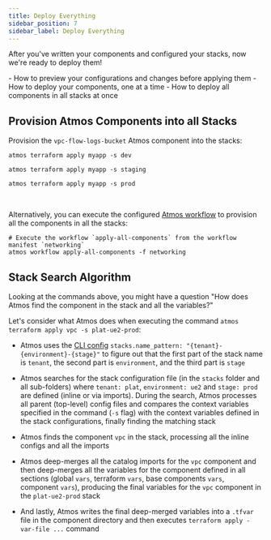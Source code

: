 ```yaml
---
title: Deploy Everything
sidebar_position: 7
sidebar_label: Deploy Everything
---
```


After you've written your components and configured your stacks, now we're ready to deploy them!

<KeyPoints>
- How to preview your configurations and changes before applying them
- How to deploy your components, one at a time
- How to deploy all components in all stacks at once
</KeyPoints>

## Provision Atmos Components into all Stacks

Provision the `vpc-flow-logs-bucket` Atmos component into the stacks:

```shell
atmos terraform apply myapp -s dev

atmos terraform apply myapp -s staging

atmos terraform apply myapp -s prod
```

<br/>


Alternatively, you can execute the configured [Atmos workflow](/quick-start/advanced/create-workflows) to provision all the components in all the stacks:

```shell
# Execute the workflow `apply-all-components` from the workflow manifest `networking`
atmos workflow apply-all-components -f networking
```

## Stack Search Algorithm

Looking at the commands above, you might have a question "How does Atmos find the component in the stack and all the variables?"

Let's consider what Atmos does when executing the command `atmos terraform apply vpc -s plat-ue2-prod`:

- Atmos uses the [CLI config](/quick-start/advanced/configure-cli) `stacks.name_pattern: "{tenant}-{environment}-{stage}"` to figure out that the first part of
  the stack name is `tenant`, the second part is `environment`, and the third part is `stage`

- Atmos searches for the stack configuration file (in the `stacks` folder and all sub-folders) where `tenant: plat`, `environment: ue2`
  and `stage: prod` are defined (inline or via imports). During the search, Atmos processes all parent (top-level) config files and compares the
  context variables specified in the command (`-s` flag) with the context variables defined in the stack configurations, finally finding the matching
  stack

- Atmos finds the component `vpc` in the stack, processing all the inline configs and all the imports

- Atmos deep-merges all the catalog imports for the `vpc` component and then deep-merges all the variables for the component defined in all
  sections (global `vars`, terraform `vars`, base components `vars`, component `vars`), producing the final variables for the `vpc` component in
  the `plat-ue2-prod` stack

- And lastly, Atmos writes the final deep-merged variables into a `.tfvar` file in the component directory and then
  executes `terraform apply -var-file ...` command
